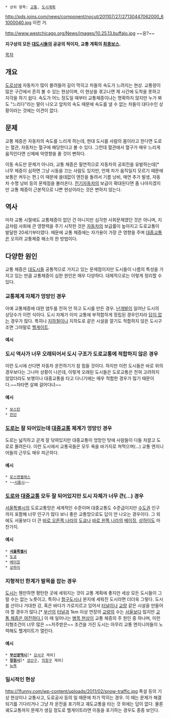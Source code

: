 * 상위 항목: [[교통]], [[도시계획]]

http://pds.joins.com/news/component/nocut/201107/27/27130447062000_61000040.jpg
이런 거.

http://www.westchicago.org/News/images/10.25.13.buffalo.jpg
~~응?~~

{{{+1 交通滯症 / Traffic Congestion / Traffic Jam }}}

'''지구상의 모든 [[대도시]]들의 공공의 적이자, 교통 계획의 [[최종보스]].'''

[[목차]]

== 개요 ==
[[도로]]상에 자동차가 많이 몰려들어 길이 막히고 차들의 속도가 느려지는 현상. 교통량이 많은 구간에서 흔히 볼 수 있는 현상이며, 이 현상을 겪고나면 제 시간에 도착을 못하고 지각을 하기 쉽다. 속도가 어느 정도일 때부터 교통체증이냐는 명확하지 않지만 누가 봐도 "느리다"라는 말이 나오고 앞차의 속도 때문에 속도를 낼 수 없는 차들이 대다수인 상황이라는 것에는 이견이 없다.

== 문제 ==
교통 체증은 자동차의 속도를 느리게 하는데, 현대 도시를 사람의 몸이라고 한다면 도로는 혈관, 자동차는 혈구에 해당한다고 볼 수 있다. 그런데 혈관에서 혈구가 매우 느리게 움직인다면 신체에 악영향을 줄 것이 뻔하다.

이동 속도만 문제가 아니라, 교통 체증은 필연적으로 자동차의 공회전을 유발하는데[* 너무 체증이 심하면 그냥 시동을 끄는 사람도 있지만, 언제 차가 움직일지 모르기 때문에 보통은 켜두는 편.] 이 때문에 쓸데없이 엔진을 돌려서 기름 낭비, 매연 추가 발생, 자동차 수명 낭비 등의 문제점을 불러온다. [[전기자동차]]의 보급이 확대된다면 좀 나아지겠지만 교통 체증이 근본적으로 나쁜 현상이라는 것은 변하지 않는다.

== 역사 ==
마차 교통 시절에도 교통체증이 없던 건 아니지만 심각한 사회문제였던 것은 아니며, 지금처럼 사회에 큰 영향력을 주기 시작한 것은 [[자동차]]의 보급률이 높아지고 도로교통이 발달한 20세기부터였다. 때문에 교통 체증에는 자가용이 가장 큰 영향을 주며 [[대중교통]]은 오히려 교통체증 해소의 한 방법이다.

== 다양한 원인 ==
교통 체증은 [[대도시]]들 공통적으로 가지고 있는 문제점이지만 도시들이 나름의 특성을 가지고 있는 만큼 교통체증이 심한 원인은 매우 다양하다. 대체적으로는 이렇게 정리할 수 있다.

=== 교통체계 자체가 엉망인 경우 ===
아예 교통체증에 대한 염두를 전혀 안 하고 도시를 만든 경우. [[난개발]]이 일어난 도시의 상당수가 이런 식이다. 도시 자체가 이미 교통에 부적합하게 정립된 경우인지라 [[답이 없다|답이 없는]] 경우가 많다. 특히나 [[지하철]]이나 지하도로 같은 시설을 깔기도 적합하지 않은 도시구조면 그야말로 [[헬게이트]].

==== 예시 ====

=== 도시 역사가 너무 오래되어서 도시 구조가 도로교통에 적합하지 않은 경우 ===
이런 도시에 산다면 자동차 운전하기가 참 힘들 것이다. 하지만 이런 도시들은 바로 위의 경우보다는 그나마 상황이 나은데, 이렇게 오래된 도시들은 도로교통은 전혀 고려하지 않았더라도 보행이나 대중교통을 타고 다니기에는 매우 적합한 경우가 많기 때문이다.~~차타면 살쪄 걸어다녀~~

==== 예시 ====
 * [[보스턴]]
 * [[런던]]

=== [[도로]]는 잘 되어있는데 [[대중교통]] 체계가 엉망인 경우 ===
도로는 넓직하고 곧게 잘 닦여있지만 대중교통이 엉망인 탓에 사람들이 다들 차끌고 도로로 몰려든다. 이런 도시에서 교통국들은 모두 욕을 바가지로 쳐먹으며(...) 교통 엔지니어들의 근무도 매우 피곤하다.

==== 예시 ====
 * [[로스앤젤레스]]
 * ~~[[시흥시]]~~
=== [[도로]]와 [[대중교통]] 모두 잘 되어있지만 도시 자체가 너무 큰(...) 경우 ===
[[서울특별시]]의 도로교통망은 세계적인 수준이며 대중교통도 수준급이지만 [[수도권(대한민국)|수도권]] 인구까지 포함해 너무 인구가 많다 보니 좋은 교통망으로도 답이 안 나오는 경우이다. 그 외에도 서울보다 더 큰 [[일본|바로 오른쪽 나라]]의 [[도쿄]]나 [[중국|바로 왼쪽 나라]]의 [[베이징]], [[상하이]]도 마찬가지.

==== 예시 ====
 * '''[[서울특별시]]'''
 * [[도쿄]]
 * [[베이징]]
 * [[상하이]]

=== 지형적인 한계가 발목을 잡는 경우 ===
[[도시]]는 웬만하면 평탄한 곳에 세워지는 것이 교통 계획에 좋지만 세상 모든 도시들이 그럴 수는 없는 노릇이고, 특히나 [[항구도시]]나 분지에 세워진 도시라면 더더욱 그렇다. 도시를 산이나 거대한 강, 혹은 바다가 가로지르고 있어서 [[터널]]이나 [[교량]] 같은 시설을 만들어야 할 경우가 많다.[* [[부산광역시|부산]]의 [[터널]]과 1km 이상 연장의 [[교량]]의 수는 [[서울특별시|서울]]보다 많지만 [[현실은 시궁창|교통 체증은 여전하다.]]] 이 때 일어나는 [[병목 현상]]이 교통 체증의 주 원인 중 하나며, 이런 지형조건이 너무 많은 ~~저주받은~~ 조건을 가진 도시는 아무리 교통 엔지니어들이 노력해도 헬게이트가 열린다.

==== 예시 ====
 * '''[[부산광역시]]'''[* [[강서구(부산)|강서구]] 제외]
 * '''[[창원시]]'''[* [[성산구]], [[의창구]] 제외]
 * [[뉴욕]]

=== 일시적인 현상 ===
http://1funny.com/wp-content/uploads/2011/02/snow-traffic.jpg
폭설 등의 기상 현상이나 교통사고, 도로공사 등의 일 때문에 차가 막히는 경우. 이 때는 문제가 해결되기를 기다리거나 그냥 차 운전을 포기하고 궤도교통을 타는 것 외에는 답이 없다. 물론 궤도교통까지 문제가 생길 정도로 헬게이트라면 이동을 포기하는 경우도 종종 보인다.

